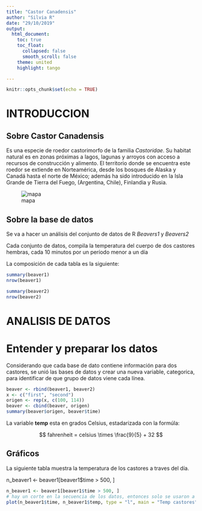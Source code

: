---
title: "Castor Canadensis"
author: "Silvia R"
date: "29/10/2019"
output: 
  html_document:
    toc: true
    toc_float:
      collapsed: false
      smooth_scroll: false
    theme: united
    highlight: tango

---


```{r setup, include=FALSE}
knitr::opts_chunk$set(echo = TRUE)
```

# INTRODUCCION

## Sobre Castor Canadensis

Es una especie de roedor castorimorfo de la familia _Castoridae_. Su habitat natural es en zonas próximas a lagos, lagunas y arroyos con acceso a recursos de construcción y alimento. El territorio donde se encuentra este roedor se extiende en Norteamérica, desde los bosques de Alaska y Canadá hasta el norte de México; además ha sido introducido en la Isla Grande de Tierra del Fuego, (Argentina, Chile), Finlandia y Rusia.


![mapa](mapcastor.png)

## Sobre la base de datos

Se va a hacer un análisis del conjunto de datos de R _*Beavers1*_ y _*Beavers2*_

Cada conjunto de datos, compila la temperatura del cuerpo de dos castores hembras, cada 10 minutos por un período menor a un día

La composición de cada tabla es la siguiente:
```{r beaver1}
summary(beaver1)
nrow(beaver1)
```
```{r beaver2}
summary(beaver2)
nrow(beaver2)
```

# ANALISIS DE DATOS

# Entender y preparar los datos

Considerando que cada base de dato contiene información para dos castores, se unió las bases de datos y crear una nueva variable, categorica, para identificar de que grupo de datos viene cada línea.

```{r unir tablas, echo=FALSE, warning=FALSE}
beaver <- rbind(beaver1, beaver2)
x <- c("first", "second")
origen <- rep(x, c(100, 114))
beaver <- cbind(beaver, origen)
summary(beaver$origen, beaver$time)
```

La variable **temp** esta en grados Celsius, estadarizada con la formúla:


\usepackage{gensymb}



$$ fahrenheit = celsius \times \frac{9}{5} + 32 $$

## Gráficos

La siguiente tabla muestra la temperatura de los castores a traves del día. 


n_beaver1 <- beaver1[beaver1$time > 500, ]

```{r grap1, echo = FALSE}
n_beaver1 <- beaver1[beaver1$time > 500, ]
# hay un corte en la secuencia de los datos, entonces solo se usaron a partir de las 500h
plot(n_beaver1$time, n_beaver1$temp, type = "l", main = "Temp castores", xlab = "Hora", ylab = "Temp en C")
```





